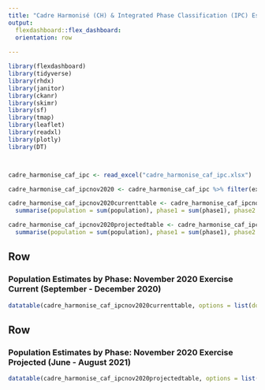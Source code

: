 ```yaml
---
title: "Cadre Harmonisé (CH) & Integrated Phase Classification (IPC) Estimations for West & Central Africa : November 2020 Exercise"
output: 
  flexdashboard::flex_dashboard:
  orientation: row
  
---
```


```r

library(flexdashboard)
library(tidyverse)
library(rhdx)
library(janitor)
library(ckanr)
library(skimr)
library(sf)
library(tmap)
library(leaflet)
library(readxl)
library(plotly)
library(DT)



cadre_harmonise_caf_ipc <- read_excel("cadre_harmonise_caf_ipc.xlsx")

cadre_harmonise_caf_ipcnov2020 <- cadre_harmonise_caf_ipc %>% filter(exercise_year == 2020 & exercise_label == "Sep-Dec")

cadre_harmonise_caf_ipcnov2020currenttable <- cadre_harmonise_caf_ipcnov2020 %>% filter(chtype == "current") %>% group_by(Country = adm0_name) %>%
  summarise(population = sum(population), phase1 = sum(phase1), phase2 = sum(phase2), phase3 = sum(phase3), phase4 = sum(phase4), phase5 = sum(phase5), phase35 = sum(phase35))

cadre_harmonise_caf_ipcnov2020projectedtable <- cadre_harmonise_caf_ipcnov2020 %>% filter(chtype == "projected") %>% group_by(Country = adm0_name) %>%
  summarise(population = sum(population), phase1 = sum(phase1), phase2 = sum(phase2), phase3 = sum(phase3), phase4 = sum(phase4), phase5 = sum(phase5), phase35 = sum(phase35))


```


Row
-------------------------------------

  
### Population Estimates by Phase: November 2020 Exercise Current (September - December 2020)
    
```r
datatable(cadre_harmonise_caf_ipcnov2020currenttable, options = list(dom = 'ft'))
```


Row
-------------------------------------   


### Population Estimates by Phase: November 2020 Exercise Projected (June - August 2021)
    
```r
datatable(cadre_harmonise_caf_ipcnov2020projectedtable, options = list(dom = 'ft'))
```